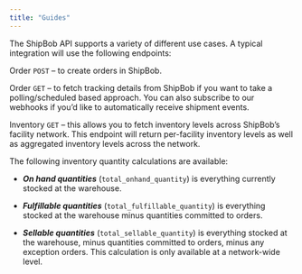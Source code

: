 ```yaml
---
title: "Guides"
---
```


The ShipBob API supports a variety of different use cases. A typical integration will use the following endpoints:

Order `POST` – to create orders in ShipBob.

Order `GET` – to fetch tracking details from ShipBob if you want to take a polling/scheduled based approach. You can also subscribe to our webhooks if you’d like to automatically receive shipment events.

Inventory `GET` – this allows you to fetch inventory levels across ShipBob’s facility network. This endpoint will return per-facility inventory levels as well as aggregated inventory levels across the network.

The following inventory quantity calculations are available:

* ***On hand quantities*** (`total_onhand_quantity`) is everything currently stocked at the warehouse.

* ***Fulfillable quantities*** (`total_fulfillable_quantity`) is everything stocked at the warehouse minus quantities committed to orders.

* ***Sellable quantities*** (`total_sellable_quantity`) is everything stocked at the warehouse, minus quantities committed to orders, minus any exception orders. This calculation is only available at a network-wide level.